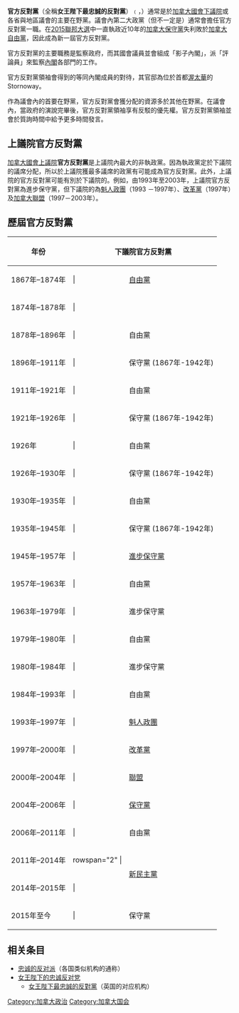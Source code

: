 {{unreferenced|time=2015-10-20T16:51:23+00:00}}
{{noteTA
|G1 = Country
|G2 = PP
|G3= PoliticiansUK
}}
{{加拿大政治}}

'''官方反對黨'''（全稱'''女王陛下最忠誠的反對黨'''）﹙{{lang-en|Her Majesty's Loyal Opposition}}，{{lang-fr|L'Opposition Loyale de Sa Majesté}}）通常是於[[加拿大國會下議院|加拿大國會下議院]]或各省與地區議會的主要在野黨。議會內第二大政黨（但不一定是）通常會擔任官方反對黨一職。在[[2015年加拿大國會下議院選舉|2015聯邦大選]]中一直執政近10年的[[加拿大保守黨|加拿大保守黨]]失利敗於[[加拿大自由黨|加拿大自由黨]]，因此成為新一屆官方反對黨。

官方反對黨的主要職務是監察政府，而其國會議員並會組成「影子內閣」，派「評論員」來監察[[加拿大內閣|內閣]]各部門的工作。

官方反對黨領袖會得到的等同內閣成員的對待，其官邸為位於首都[[渥太華|渥太華]]的Stornoway。

作為議會內的首要在野黨，官方反對黨會獲分配的資源多於其他在野黨。在議會內，當政府的演說完畢後，官方反對黨領袖享有反駁的優先權。官方反對黨領袖並會於質詢時間中給予更多時間發言。

== 上議院官方反對黨 ==
[[加拿大國會上議院|加拿大國會上議院]]'''官方反對黨'''是上議院內最大的非執政黨。因為執政黨定於下議院的議席分配，所以於上議院獲最多議席的政黨有可能成為官方反對黨。此外，上議院的官方反對黨可能有別於下議院的。例如，由1993年至2003年，上議院官方反對黨為進步保守黨，但下議院的為[[魁人政團|魁人政團]]（1993 －1997年）、[[加拿大改革黨|改革黨]]（1997年）及[[加拿大聯盟|加拿大聯盟]]（1997－2003年）。

== 歷屆官方反對黨 ==
{| class="wikitable"
|- bgcolor="darkgray"
!年份
! colspan="2" scope=col |下議院官方反對黨
! colspan="2" scope=col |上議院官方反對黨
|-
|1867年–1874年
|{{Canadian party colour|CA|Liberal|background}}|
|[[加拿大自由黨|自由黨]]
|{{Canadian party colour|CA|Liberal|background}}|
|自由黨
|-
|1874年–1878年
|{{Canadian party colour|CA|Conservative (historical)|background}}|
|{{le|保守黨 (1867年-1942年)|Conservative Party of Canada (1867–1942)}}
|{{Canadian party colour|CA|Conservative (historical)|background}}|
|保守黨 (1867年-1942年)
|-
|1878年–1896年
|{{Canadian party colour|CA|Liberal|background}}|
|自由黨
|{{Canadian party colour|CA|Liberal|background}}|
|自由黨
|-
|1896年–1911年
|{{Canadian party colour|CA|Conservative (historical)|background}}|
|保守黨 (1867年-1942年)
|{{Canadian party colour|CA|Conservative (historical)|background}}|
|保守黨 (1867年-1942年)
|-
|1911年–1921年
|{{Canadian party colour|CA|Liberal|background}}|
|自由黨
|{{Canadian party colour|CA|Liberal|background}}|
|自由黨
|-
|1921年–1926年
|{{Canadian party colour|CA|Conservative (historical)|background}}|
|保守黨 (1867年-1942年)
|{{Canadian party colour|CA|Conservative (historical)|background}}|
|保守黨 (1867年-1942年)
|-
|1926年
|{{Canadian party colour|CA|Liberal|background}}|
|自由黨
|{{Canadian party colour|CA|Liberal|background}}|
|自由黨
|-
|1926年–1930年
|{{Canadian party colour|CA|Conservative (historical)|background}}|
|保守黨 (1867年-1942年)
|{{Canadian party colour|CA|Conservative (historical)|background}}|
|保守黨 (1867年-1942年)
|-
|1930年–1935年
|{{Canadian party colour|CA|Liberal|background}}|
|自由黨
|{{Canadian party colour|CA|Liberal|background}}|
|自由黨
|-
|1935年–1945年
|{{Canadian party colour|CA|Conservative (historical)|background}}|
|保守黨 (1867年-1942年)
|{{Canadian party colour|CA|Conservative (historical)|background}}|
|保守黨 (1867年-1942年)
|-
|1945年–1957年
|{{Canadian party colour|CA|Progressive Conservative|background}}|
|[[加拿大進步保守黨|進步保守黨]]
|{{Canadian party colour|CA|Progressive Conservative|background}}|
|進步保守黨
|-
|1957年–1963年
|{{Canadian party colour|CA|Liberal|background}}|
|自由黨
|{{Canadian party colour|CA|Liberal|background}}|
|自由黨
|-
|1963年–1979年
|{{Canadian party colour|CA|Progressive Conservative|background}}|
|進步保守黨
|{{Canadian party colour|CA|Progressive Conservative|background}}|
|進步保守黨
|-
|1979年–1980年
|{{Canadian party colour|CA|Liberal|background}}|
|自由黨
|{{Canadian party colour|CA|Liberal|background}}|
|自由黨
|-
|1980年–1984年
|{{Canadian party colour|CA|Progressive Conservative|background}}|
|進步保守黨
|{{Canadian party colour|CA|Progressive Conservative|background}}|
|進步保守黨
|-
|1984年–1993年
|{{Canadian party colour|CA|Liberal|background}}|
|自由黨
|{{Canadian party colour|CA|Liberal|background}}|
|自由黨
|-
|1993年–1997年
|{{Canadian party colour|CA|BQ|background}}|
|[[魁人政團|魁人政團]]
|rowspan=3 {{Canadian party colour|CA|Progressive Conservative|background}}|
|rowspan=3|進步保守黨
|-
|1997年–2000年
|{{Canadian party colour|CA|Reform|background}}|
|[[加拿大改革黨|改革黨]]
|-
|2000年–2004年
|{{Canadian party colour|CA|Canadian Alliance|background}}|
|[[加拿大聯盟|聯盟]]
|-
|2004年–2006年
|{{Canadian party colour|CA|Conservative|background}}|
|[[加拿大保守黨|保守黨]]
|{{Canadian party colour|CA|Conservative|background}}|
|保守黨
|-
|2006年–2011年
|{{Canadian party colour|CA|Liberal|background}}|
|自由黨
|rowspan=2 {{Canadian party colour|CA|Liberal|background}}|
|rowspan=2|自由黨
|-
|2011年–2014年
| rowspan="2" {{Canadian party colour|CA|NDP|background}} |
| rowspan="2" |[[加拿大新民主黨|新民主黨]]
|-
|2014年–2015年
|{{Canadian party colour|CA|Senate Liberal|background}}|
|{{le|上議院自由黨|Senate Liberal Caucus}}
|-
|2015年至今
|{{Canadian party colour|CA|Conservative|background}}|
|保守黨
|{{Canadian party colour|CA|Conservative|background}}|
|保守黨
|}

== 相关条目 ==
* [[忠诚的反对派|忠诚的反对派]]（各国类似机构的通称）
* [[女王陛下的忠诚反对党|女王陛下的忠诚反对党]]
** [[女王陛下最忠誠的反對黨|女王陛下最忠誠的反對黨]]（英国的对应机构）
[[Category:加拿大政治|Category:加拿大政治]]
[[Category:加拿大国会|Category:加拿大国会]]